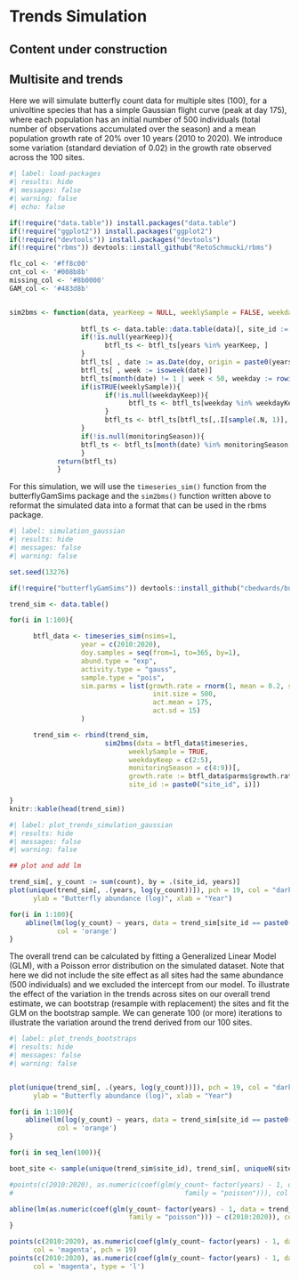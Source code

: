 # Trends Simulation {.unnumbered}


::: {.callout-note}
## Content under construction
:::

## Multisite and trends

Here we will simulate butterfly count data for multiple sites (100), for a univoltine species that has a simple Gaussian flight curve (peak at day 175), where each population has an initial number of 500 individuals (total number of observations accumulated over the season) and a mean population growth rate of 20% over 10 years (2010 to 2020). We introduce some variation (standard deviation of 0.02) in the growth rate observed across the 100 sites.

```R
#| label: load-packages
#| results: hide
#| messages: false
#| warning: false
#| echo: false

if(!require("data.table")) install.packages("data.table")
if(!require("ggplot2")) install.packages("ggplot2")
if(!require("devtools")) install.packages("devtools")
if(!require("rbms")) devtools::install_github("RetoSchmucki/rbms")

flc_col <- '#ff8c00'
cnt_col <- '#008b8b'
missing_col <- '#8b0000'
GAM_col <- '#483d8b'


sim2bms <- function(data, yearKeep = NULL, weeklySample = FALSE, weekdayKeep = NULL, monitoringSeason = NULL){
                  
                  btfl_ts <- data.table::data.table(data)[, site_id := paste0("site_",sim.id)]
                  if(!is.null(yearKeep)){
                        btfl_ts <- btfl_ts[years %in% yearKeep, ]
                  }
                  btfl_ts[ , date := as.Date(doy, origin = paste0(years, "-01-01"))-1]
                  btfl_ts[ , week := isoweek(date)]
                  btfl_ts[month(date) != 1 | week < 50, weekday := rowid(week), by = .(site_id, years)]
                  if(isTRUE(weeklySample)){
                        if(!is.null(weekdayKeep)){
                              btfl_ts <- btfl_ts[weekday %in% weekdayKeep, ]
                        }
                        btfl_ts <- btfl_ts[btfl_ts[,.I[sample(.N, 1)], by = .(week, site_id, years)][["V1"]],]
                  }
                  if(!is.null(monitoringSeason)){
                  btfl_ts <- btfl_ts[month(date) %in% monitoringSeason, ]
                  }
            return(btfl_ts)
            }


```

For this simulation, we will use the `timeseries_sim()` function from the butterflyGamSims package and the `sim2bms()` function written above to reformat the simulated data into a format that can be used in the rbms package. 

```R
#| label: simulation_gaussian
#| results: hide
#| messages: false
#| warning: false

set.seed(13276)

if(!require("butterflyGamSims")) devtools::install_github("cbedwards/butterflyGamSims")

trend_sim <- data.table()

for(i in 1:100){

      btfl_data <- timeseries_sim(nsims=1,
                  year = c(2010:2020),
                  doy.samples = seq(from=1, to=365, by=1),
                  abund.type = "exp",
                  activity.type = "gauss",
                  sample.type = "pois",
                  sim.parms = list(growth.rate = rnorm(1, mean = 0.2, sd=0.02),
                                    init.size = 500, 
                                    act.mean = 175,
                                    act.sd = 15)
                  )

      trend_sim <- rbind(trend_sim, 
                        sim2bms(data = btfl_data$timeseries, 
                              weeklySample = TRUE,
                              weekdayKeep = c(2:5),
                              monitoringSeason = c(4:9))[,
                              growth.rate := btfl_data$parms$growth.rate][,
                              site_id := paste0("site_id", i)])

}
knitr::kable(head(trend_sim))
```


```R
#| label: plot_trends_simulation_gaussian
#| results: hide
#| messages: false
#| warning: false

## plot and add lm

trend_sim[, y_count := sum(count), by = .(site_id, years)]
plot(unique(trend_sim[, .(years, log(y_count))]), pch = 19, col = "darkcyan", 
      ylab = "Butterfly abundance (log)", xlab = "Year")

for(i in 1:100){
    abline(lm(log(y_count) ~ years, data = trend_sim[site_id == paste0("site_id", i), .(years, y_count)]),  
            col = 'orange')
}

```

The overall trend can be calculated by fitting a Generalized Linear Model (GLM), with a Poisson error distribution on the simulated dataset. Note that here we did not include the site effect as all sites had the same abundance (500 individuals) and we excluded the intercept from our model. To illustrate the effect of the variation in the trends across sites on our overall trend estimate, we can bootstrap (resample with replacement) the sites and fit the GLM on the bootstrap sample. We can generate 100 (or more) iterations to illustrate the variation around the trend derived from our 100 sites.  

```R
#| label: plot_trends_bootstraps
#| results: hide
#| messages: false
#| warning: false


plot(unique(trend_sim[, .(years, log(y_count))]), pch = 19, col = "darkcyan", 
      ylab = "Butterfly abundance (log)", xlab = "Year")

for(i in 1:100){
    abline(lm(log(y_count) ~ years, data = trend_sim[site_id == paste0("site_id", i), .(years, y_count)]),  
            col = 'orange')
}

for(i in seq_len(100)){

boot_site <- sample(unique(trend_sim$site_id), trend_sim[, uniqueN(site_id)], replace = TRUE)

#points(c(2010:2020), as.numeric(coef(glm(y_count~ factor(years) - 1, data = trend_sim[site_id %in% boot_site, ],
#                                           family = "poisson"))), col = 'magenta', pch = 19)

abline(lm(as.numeric(coef(glm(y_count~ factor(years) - 1, data = trend_sim[site_id %in% boot_site, ], 
                              family = "poisson"))) ~ c(2010:2020)), col = 'cadetblue', type = 'l')
}

points(c(2010:2020), as.numeric(coef(glm(y_count~ factor(years) - 1, data = trend_sim, family = "poisson"))), 
      col = 'magenta', pch = 19)
points(c(2010:2020), as.numeric(coef(glm(y_count~ factor(years) - 1, data = trend_sim, family = "poisson"))), 
      col = 'magenta', type = 'l')

```